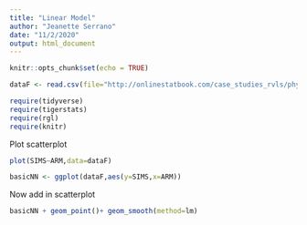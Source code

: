 ```yaml
---
title: "Linear Model"
author: "Jeanette Serrano"
date: "11/2/2020"
output: html_document
---
```



```r
knitr::opts_chunk$set(echo = TRUE)
```

```r
dataF <- read.csv(file="http://onlinestatbook.com/case_studies_rvls/physical_strength/data.txt",sep="",header=TRUE)
```


```r
require(tidyverse)
require(tigerstats)
require(rgl)
require(knitr)
```


Plot scatterplot

```r
plot(SIMS~ARM,data=dataF)
```


```r
basicNN <- ggplot(dataF,aes(y=SIMS,x=ARM))
```

Now add in scatterplot



```r
basicNN + geom_point()+ geom_smooth(method=lm)
```